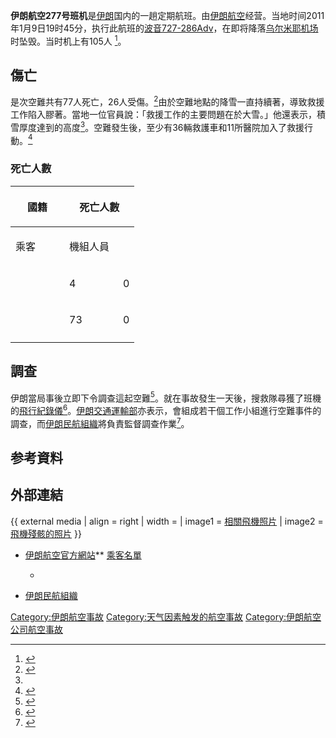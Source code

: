 {{Infobox Airliner accident
|name = 伊朗航空277号班机空难
|Crash image = EP-IRP Botov.jpg
|Image caption = 失事的[[波音727|波音727]]，攝於事發前5天
|Date = 2011年1月9日
|Type =  可能是天气因素
|Site = {{Flag|Iran}}[[乌尔米耶|乌尔米耶]]附近
|Coordinates =
|Fatalities = 77<ref name=Isna>{{cite web |url=http://www.isna.ir/ISNA/NewsView.aspx?ID=News-1691816&Lang=E |title=Bad weather, pilot's lack of vision causes of Iran plane crash |publisher=Iranian Students News Association |accessdate=2011-01-10 |deadurl=yes |archiveurl=https://web.archive.org/web/20120305162903/http://www.isna.ir/ISNA/NewsView.aspx?ID=News-1691816&Lang=E |archivedate=2012-03-05 }}</ref>
|Injuries = 28
|Aircraft Type = [[波音727|波音727-286Adv]]
|Operator = [[伊朗航空|伊朗航空]]
|Origin = {{Flag|Iran}}[[德黑兰|德黑兰]]<br>[[梅赫拉巴德国际机场|梅赫拉巴德国际机场]]
|Last stopover =
|Destination = {{Flag|Iran}}[[乌尔米耶机场|乌尔米耶机场]]
|Tail Number = EP-IRP
|Ship name =
|Passengers = 94
|Crew = 11
|Survivors = 28
}}
'''伊朗航空277号班机'''是[[伊朗|伊朗]]国内的一趟定期航班。由[[伊朗航空|伊朗航空]]经营。当地时间2011年1月9日19时45分，执行此航班的[[波音727|波音727-286Adv]]，在即将降落[[乌尔米耶机场|乌尔米耶机场]]时坠毁。当时机上有105人
<ref>{{Cite news|title=伊朗一架波音客机坠毁|url=http://news.sina.com.cn/w/2011-01-11/000521792606.shtml|publisher=新浪|date=2011-01-11|accessdate=2011-01-11|archive-date=2019-07-23|archive-url=https://web.archive.org/web/20190723104422/http://news.sina.com.cn/w/2011-01-11/000521792606.shtml|dead-url=no}}</ref>。

== 傷亡 ==
是次空難共有77人死亡，26人受傷。<ref name="bbc">{{cite web | url=http://www.bbc.co.uk/news/world-middle-east-12147872 | title=Iran passenger plane crash 'kills 70' | accessdate=2011-01-09 | date=2011-01-09 | publisher=BBC News Online | archive-date=2019-02-24 | archive-url=https://web.archive.org/web/20190224175540/https://www.bbc.co.uk/news/world-middle-east-12147872 | dead-url=no }}</ref>由於空難地點的降雪一直持續著，導致救援工作陷入膠著。當地一位官員說：「救援工作的主要問題在於大雪。」他還表示，積雪厚度達到{{convert|70|cm|in|abbr=on}}的高度<ref name="bbc"/>。空難發生後，至少有36輛救護車和11所醫院加入了救援行動。<ref name="guardian">{{cite web|url=http://www.guardian.co.uk/world/2011/jan/09/scores-feared-dead-iran-plane-crash|title=Many feared dead in Iran plane crash|publisher=The Guardian|date=2011-01-09|accessdate=2011-01-09|archive-date=2012-05-30|archive-url=https://web.archive.org/web/20120530082444/http://www.guardian.co.uk/world/2011/jan/09/scores-feared-dead-iran-plane-crash|dead-url=no}}</ref>

=== 死亡人數 ===
{| class="wikitable"
|-
! rowspan=2|國籍
! colspan=2|死亡人數
! rowspan="2" style="width:70px;"|總計
|-
! style="width:70px;"|乘客
! style="width:70px;"|機組人員
|-
| {{flag|Iraq}}
| 4
| 0
| 4
|-
| {{flag|Iran}}
| 73
| 0
| 73
|-
|}

== 調查 ==
伊朗當局事後立即下令調查這起空難<ref>{{cite web |url=http://english.aljazeera.net/video/middleeast/2011/01/2011110152020984432.html |title=Iran orders air-crash inquiry - Middle East |publisher=Al Jazeera English |date=2011-01-10 |accessdate=2011-01-11 |archive-date=2011-01-31 |archive-url=https://web.archive.org/web/20110131163808/http://english.aljazeera.net/video/middleeast/2011/01/2011110152020984432.html |dead-url=no }}</ref>。就在事故發生一天後，搜救隊尋獲了班機的[[飛行紀錄儀|飛行紀錄儀]]<ref name=FG351690>{{cite web |url=http://www.flightglobal.com/articles/2011/01/10/351690/both-recorders-retrieved-from-iran-air-727-crash-site.html |title=Both recorders retrieved from Iran Air 727 crash site |first=David |last=Kaminiski-Morrow |publisher=Flight International |date=2011-01-10 |accessdate=2011-01-11 |archive-date=2011-01-12 |archive-url=https://web.archive.org/web/20110112173926/http://www.flightglobal.com/articles/2011/01/10/351690/both-recorders-retrieved-from-iran-air-727-crash-site.html |dead-url=no }}</ref>。[[伊朗交通運輸部|伊朗交通運輸部]]亦表示，會組成若干個工作小組進行空難事件的調查，而[[伊朗民航組織|伊朗民航組織]]將負責監督調查作業<ref name=FG351648>{{cite web |url=http://www.flightglobal.com/articles/2011/01/10/351648/inquiry-opens-into-fatal-iran-air-727-crash.html |title=Inquiry opens into fatal Iran Air 727 crash |publisher=Flight International |date=2011-01-10 |accessdate=2011-01-11 |archive-date=2011-01-14 |archive-url=https://web.archive.org/web/20110114191948/http://www.flightglobal.com/articles/2011/01/10/351648/inquiry-opens-into-fatal-iran-air-727-crash.html |dead-url=no }}</ref>。

== 参考資料 ==
{{reflist}}

== 外部連結 ==
{{Portal|航空}}

{{ external media
| align  = right
| width  = 
| image1 = [http://www.airliners.net/photo/Iran-Air/Boeing-727-286-Adv/1839519/&sid=06db25702aa9f88fe37168bb8b0aab9b 相關飛機照片]
| image2 = [http://www.mehrnews.com/fa/newsdetail.aspx?NewsID=1228608 飛機殘骸的照片]
}}
* {{fa icon}}[https://web.archive.org/web/20110205205918/http://www.iranair.com/ 伊朗航空官方網站]** {{fa icon}}[https://web.archive.org/web/20110112180515/http://www.iranair.com/site/557/default.aspx 乘客名單] 
** {{fa icon}} 
* {{fa icon}}[https://web.archive.org/web/20110120042012/http://www.cao.ir/Portal/Home/ 伊朗民航組織] <!--The English page doesn't seem to have info on the crash-->

{{2011年航空事故}}

[[Category:伊朗航空事故|Category:伊朗航空事故]]
[[Category:天气因素触发的航空事故|Category:天气因素触发的航空事故]]
[[Category:伊朗航空公司航空事故|Category:伊朗航空公司航空事故]]